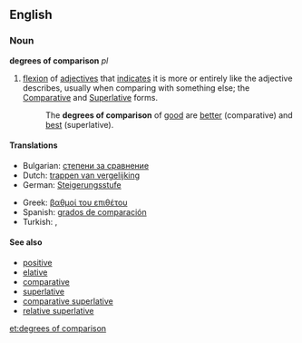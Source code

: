 ==English==

===Noun===
{{wikipedia}}
'''degrees of comparison''' ''pl''

# {{linguistics|grammar}} [[flexion]] of [[adjective]]s that [[indicate]]s it is more or entirely like the adjective describes, usually when comparing with something else; the [[comparative#Noun|Comparative]] and [[superlative#Noun|Superlative]] forms.
#:The '''degrees of comparison''' of [[good]]  are [[better]] (comparative) and [[best]] (superlative).
====Translations====
{{trans-top|flexion of adjectives that indicates it is more or entirely like the adjective describes}}
* Bulgarian: [[степени за сравнение]] {{plural}}
* Dutch: [[trappen van vergelijking]] {{m}} {{plural}}
* German: [[Steigerungsstufe]] {{f}} {{plural}}
{{trans-mid}}
* Greek: [[βαθμοί του επιθέτου]] {{m}} {{plural}}
* Spanish: [[grados de comparación]] {{m|p}}
* Turkish: {{t|tr|karşılaştırma derecesi}}, {{t|tr|karşılaştırma dereceleri|p}}
{{trans-bottom}}

====See also====
*[[positive]]
*[[elative]]
*[[comparative]]
*[[superlative]]
*[[comparative superlative]]
*[[relative superlative]]

[[et:degrees of comparison]]